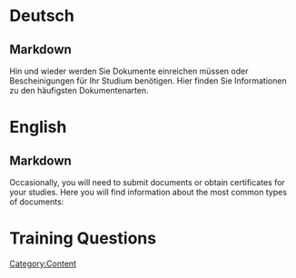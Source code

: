 [[Category:Content]]

= Deutsch =
== Markdown ==
<markdown>
Hin und wieder werden Sie Dokumente einreichen müssen oder Bescheinigungen für Ihr Studium benötigen.
Hier finden Sie Informationen zu den häufigsten Dokumentenarten.
</markdown>

= English =
== Markdown ==
<markdown>
Occasionally, you will need to submit documents or obtain certificates for your studies. 
Here you will find information about the most common types of documents:
</markdown>

= Training Questions =

